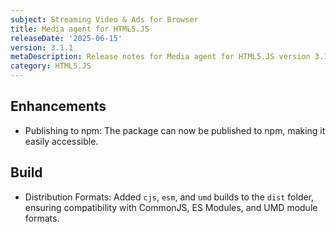 ```yaml
---
subject: Streaming Video & Ads for Browser
title: Media agent for HTML5.JS
releaseDate: '2025-06-15'
version: 3.1.1
metaDescription: Release notes for Media agent for HTML5.JS version 3.1.1
category: HTML5.JS
---
```


## Enhancements

  - Publishing to npm: The package can now be published to npm, making it easily accessible.

## Build

  - Distribution Formats: Added `cjs`, `esm`, and `umd` builds to the `dist` folder, ensuring compatibility with CommonJS, ES Modules, and UMD module formats.